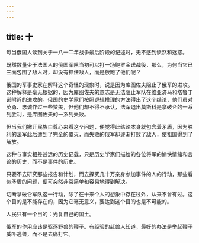 ```yaml
---
---
---
```

title: 十
---



每当俄国人读到关于一八一二年战争最后阶段的记述时，无不感到愤然和迷惑。

既然数量少于法国人的俄国军队当初可以打一场鲍罗金诺战役，那么，为何当它已三面包围了敌人时，却没有抓住敌人，而是放跑了他们呢？

俄国的军事史家在解释这个奇怪的现象时，说是因为库图佐夫阻止了俄军的进攻。这种解释是毫无根据的，因为库图佐夫的意志是无法阻止军队在维亚济马和塔鲁丁诺附近的进攻的。俄国的史学家们按照逻辑推理的方法得出了这个结论，他们虽对英勇、忠诚作过一些赞美，但他们却不得不承认，法军退出莫斯科是拿破仑的一系列胜利，是库图佐夫的一系列失败。

但当我们撇开民族自尊心来看这个问题，便觉得此结论本身就包含着矛盾，因为胜利的法军此后遭到了完全的覆灭，而失败的俄军却逐渐打败了敌人，使祖国得到了解放。

这种与事实相差甚远的历史记载，只是历史学家们描绘的各位将军的愉快情绪和言论的历史，而不是事件的历史。

只要不去研究那些报告和计划，而去探究几十万亲身参加事件的人的行动，那些看似矛盾的问题，便可突然非常简单和容易地得到解决。

切断拿破仑军队这一行动，除了在十来个人的想象中存在过外，从来不曾有过。这个目的是不能存在的，因为它毫无意义，要达到这个目的也是不可能的。

人民只有一个目的：光复自己的国土。

俄军的作用应该是驱逐野兽的鞭子。有经验的赶兽人知道，最好的办法是举起鞭子威吓逃兽，而不是去痛打它。
